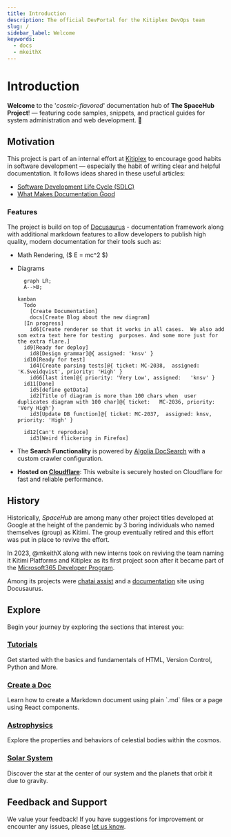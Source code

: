 ```yaml
---
title: Introduction
description: The official DevPortal for the Kitiplex DevOps team
slug: /
sidebar_label: Welcome
keywords:
  - docs
  - mkeithX
---
```




# Introduction

**Welcome** to the '_cosmic-flavored_' documentation hub of **The SpaceHub Project**! — featuring code samples, snippets, and practical guides for system administration and web development. 🚀 

## Motivation

This project is part of an internal effort at [Kitiplex](https://github.com/kitiplex) to encourage good habits in software development — especially the habit of writing clear and helpful documentation. It follows ideas shared in these useful articles:

- [Software Development Life Cycle (SDLC)](https://github.com/resources/articles/software-development/what-is-sdlc)
- [What Makes Documentation Good](https://cookbook.openai.com/articles/what_makes_documentation_good)

### Features
The project is build on top of [Docusaurus](https://docsaurus.io) - documentation framework along with additional markdown features to allow developers to publish high quality, modern documentation for their tools such as:

- Math Rendering, ($ E = mc^2 $)
- Diagrams

  ```mermaid
    graph LR;
    A-->B;
  ```

  ```mermaid
  kanban
    Todo
      [Create Documentation]
      docs[Create Blog about the new diagram]
    [In progress]
      id6[Create renderer so that it works in all cases.  We also add som extra text here for testing  purposes. And some more just for the extra flare.]
    id9[Ready for deploy]
      id8[Design grammar]@{ assigned: 'knsv' }
    id10[Ready for test]
      id4[Create parsing tests]@{ ticket: MC-2038,  assigned: 'K.Sveidqvist', priority: 'High' }
      id66[last item]@{ priority: 'Very Low', assigned:   'knsv' }
    id11[Done]
      id5[define getData]
      id2[Title of diagram is more than 100 chars when  user duplicates diagram with 100 char]@{ ticket:   MC-2036, priority: 'Very High'}
      id3[Update DB function]@{ ticket: MC-2037,  assigned: knsv, priority: 'High' }

    id12[Can't reproduce]
      id3[Weird flickering in Firefox]
  ```
- The **Search Functionality** is powered by [Algolia DocSearch](https://docsearch.algolia.com) with a custom crawler configuration.


- **Hosted on [Cloudflare](https://pages.cloudflare.com/)**: This website is securely hosted on Cloudflare for fast and reliable performance.



## History
Historically, _SpaceHub_ are among many other project titles developed at Google at the height of the pandemic by 3 boring individuals who named themselves (group) as Kitimi. The group eventually retired and this effort was put in place to revive the effort.

In 2023, @mkeithX along with new interns took on reviving the team naming it Kitimi Platforms and Kitiplex as its first project soon after it became part of the [Microsoft365 Developer Program](https://developer.microsoft.com/en-us/microsoft-365). 

Among its projects were [chatai assist](https://ginabot.vercel.app/) and a [documentation](https://kitiplex.github.io/blog/welcome) site using Docusaurus.



<!-- https://ginabot.vercel.app/ -->

<!-- Historically, the RiSE published tools through a centralized web site, https://rise4fun.com/. Rise4fun was eventually retired and this effort was put in place to revive the effort.

Although rise4fun is not up anymore, you can see various videos online using the interface.

In 2022, our interns @rlisahuang and @ayanamonr took on reviving the Z3 guide using Docusaurus.

This project is a refactoring and evolution of that work to create a reusable, maintainable framework to build interactive tool documentation. -->

## Explore

Begin your journey by exploring the sections that interest you:

<Columns className='item margin-bottom-lg' >

<Column className="text--left item  padding--sm">
  <Card
    shadow="tl"
    style={{ border: "1.5px solid var(--ifm-color-primary)", height: "100%" }}
  >
    <CardHeader>
      <h3>
        <a href="/docs/learn">Tutorials</a>
      </h3>
    </CardHeader>
    <CardBody>
    Get started with the basics and fundamentals of HTML, Version Control, Python and More.
    </CardBody>
  </Card>
</Column>

<Column className="text--left item  padding--sm">
  <Card
    shadow="tl"
    style={{ border: "1.5px solid var(--ifm-color-primary)", height: "100%" }}
  >
    <CardHeader>
      <h3>
        <a href="/docs/guides/create-doc">Create a Doc</a>
      </h3>
    </CardHeader>
    <CardBody>Learn how to create a Markdown document using plain `.md` files or a page using React components.</CardBody>
  </Card>
</Column>
</Columns> 
<Columns className='item margin-bottom-lg' >

<Column className="text--left item  padding--sm">
  <Card
    shadow="tl"
    style={{ border: "1.5px solid var(--ifm-color-primary)", height: "100%" }}
  >
    <CardHeader>
      <h3>
        <a href="/cosmos/astrophysics">Astrophysics</a>
      </h3>
    </CardHeader>
    <CardBody>Explore the properties and behaviors of celestial bodies within the cosmos.</CardBody>
  </Card>
</Column>

<Column className="text--left item  padding--sm">
  <Card
    shadow="tl"
    style={{ border: "1.5px solid var(--ifm-color-primary)", height: "100%" }}
  >
    <CardHeader>
      <h3>
        <a href="/cosmos/solar-system">Solar System</a>
      </h3>
    </CardHeader>
    <CardBody>
Discover the star at the center of our system and the planets that orbit it due to gravity.
    </CardBody>
  </Card>
</Column>
</Columns>


## Feedback and Support

We value your feedback! If you have suggestions for improvement or encounter any issues, please [let us know](/community).




<!-- <KitimiTest class="logoCard" /> -->

<KitimiLogo class="logoBadge" />
